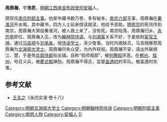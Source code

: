 '''周鼎瀚'''，字'''浩若'''，[[明朝|明朝]][[江西承宣布政使司|江西承宣布政使司]][[安福|安福]]人。

荫官任[[南京|南京]][[刑部|刑部]][[主事|主事]]。他家中藏书数万卷，多有秘本。[[南京六部|南京六部]]无事，周鼎瀚在[[秦淮河|秦淮河]]开水阁，其中藏书，四方人士前来借读就读，他给予资助。[[明思宗|明思宗]]的死讯传到南京，周鼎瀚大哭投秦淮河，被人救上来了，没有死。南京陷落，周鼎瀚归乡。[[永历帝|永历帝]]即位，周鼎瀚入见，改为[[翰林院侍讲|翰林院侍讲]]。与[[刘湘客|刘湘客]]关系不好，于是依附[[宦官|宦官]][[王坤|王坤]]。通过[[马吉翔|马吉翔]]与[[刘承胤|刘承胤]]，授[[侍读学士|侍读学士]]，进少詹事。当时内阁缺员，马吉翔推荐周鼎瀚为[[文渊阁大学士|文渊阁大学士]]。周鼎瀚尽失众望，为内外轻视。周鼎瀚不安，请出外联络江、楚，于是带[[兵部侍郎|兵部侍郎]]衔出镇。自称“视师阁部”，被[[何腾蛟|何腾蛟]]厌恶。在[[郴州|郴州]]、[[桂州|桂州]]，号召义兵，被[[瞿式耜|瞿式耜]]弹劾。周鼎瀚不得志，监督[[盖遇时|盖遇时]]的军队。被盖遇时杀害。
==参考文献==
*[[王夫之|王夫之]]《永历实录·卷十八》

{{DEFAULTSORT:Z周}}

[[Category:明朝文渊阁大学士|Category:明朝文渊阁大学士]]
[[Category:明朝翰林院侍讲|Category:明朝翰林院侍讲]]
[[Category:明朝刑部主事|Category:明朝刑部主事]]
[[Category:南明人物|Category:南明人物]]
[[Category:安福人|Category:安福人]]
[[Category:周姓|D]]